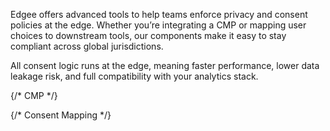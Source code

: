 Edgee offers advanced tools to help teams enforce privacy and consent policies at the edge.
Whether you’re integrating a CMP or mapping user choices to downstream tools, our components make it easy to stay compliant across global jurisdictions.

All consent logic runs at the edge, meaning faster performance, lower data leakage risk, and full compatibility with your analytics stack.

<Columns cols={2}>
  {/* CMP */}
  <Card title="Simple CMP" href="/components/consent-management/simple-cmp" horizontal={true} icon="/images/logos/simple-cmp.svg" />

  {/* Consent Mapping */}
  <Card title="Axeptio Consent Mapping" href="/components/consent-management/axeptio-consent-mapping" horizontal={true} icon="/images/logos/axeptio.svg" />
  <div className="block dark:hidden">
    <Card title="Cookieyes Consent Mapping" href="/components/consent-management/cookieyes-consent-mapping" horizontal={true} icon="/images/logos/cookieyes.svg" />
  </div>
  <div className="hidden dark:block">
    <Card title="Cookieyes Consent Mapping" href="/components/consent-management/cookieyes-consent-mapping" horizontal={true} icon="/images/logos/cookieyes-dark.svg" />
  </div>
  <Card title="Didomi Consent Mapping" href="/components/consent-management/didomi-consent-mapping" horizontal={true} icon="/images/logos/didomi.svg" />
  <Card title="Iubenda Consent Mapping" href="/components/consent-management/iubenda-consent-mapping" horizontal={true} icon="/images/logos/iubenda.svg" />
  <Card title="Onetrust Consent Mapping" href="/components/consent-management/onetrust-consent-mapping" horizontal={true} icon="/images/logos/onetrust.svg" />

</Columns>